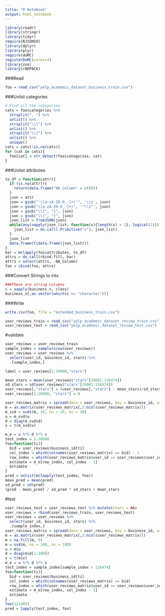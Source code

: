 ```yaml
---
title: "R Notebook"
output: html_notebook
---
```



```r
library(readr)
library(stringr)
library(tidyr)
require(RJSONIO)
library(dplyr)
library(plyr)
require(doMC)
registerDoMC(cores=4)
library(zoo)
library(rARPACK)

```
###Read 
```r
foo = read_csv("yelp_academic_dataset_business_train.csv")
```

###Unlist categories
```r
# Find all the categories
cats = foo$categories %>% 
  strsplit(", ") %>%
  unlist() %>% 
  strsplit("\\[") %>% 
  unlist() %>% 
  strsplit("\\]") %>% 
  unlist() %>% 
  unique()
cats = cats[!is.na(cats)]
for (cat in cats){
  foo[cat] = str_detect(foo$categories, cat)
}
```
###Unlist attributes
```r
to_df = function(attr){
  if (is.na(attr)){
    return(data.frame("NA_Column" = c(0)))
  }
  json = attr
  json = gsub("'([a-zA-Z0-9_-]+)'", '\\1', json)
  json = gsub("([a-zA-Z0-9_-]+)", '"\\1"', json)
  json = gsub("\\[", "{", json)
  json = gsub("\\]", "}", json)
  json_list = fromJSON(json)
  while(any(vapply(json_list, function(x){length(x) > 1}, logical(1)))){
    json_list = do.call(.Primitive("c"), json_list)
  }
  json_list
  data.frame(t(data.frame(json_list)))
}
bar = mclapply(foo$attributes, to_df)
attrs = do.call(rbind.fill, bar)
attrs = select(attrs, -NA_Column)
foo = cbind(foo, attrs)
```
###Convert Strings to ints
```r
###These are string columns
c = sapply(business_n, class)
business_n[,as.vector(which(c == "character"))]
```
###Write
```r
write.csv(foo, file = "extended_business_train.csv")
```

```r
user_reviews_train = read_csv("yelp_academic_dataset_review_train.csv")
user_reviews_test = read_csv("yelp_academic_dataset_review_test.csv")
```

#validate
```r
user_reviews = user_reviews_train
sample_index = sample(nrow(user_reviews))
user_reviews = user_reviews %>% 
  select(user_id, business_id, stars) %>% 
  .[sample_index,]

label = user_reviews[1:20000,"stars"]

mean_stars = mean(user_reviews$"stars"[20001:116474])
sd_stars = sd(user_reviews$"stars"[20001:116474])
user_reviews[,"stars"] = (user_reviews[,"stars"] - mean_stars)/sd_stars
user_reviews[1:20000, "stars"] = 0

user_reviews_matrix = spread(data = user_reviews, key = business_id, value = stars, fill = 0)
m = as.matrix(user_reviews_matrix[,2:ncol(user_reviews_matrix)])
m_svd = svds(m, 10, nu = 10, nv = 10)
u = m_svd$u
d = diag(m_svd$d)
v = t(m_svd$v)

m_e = u %*% d %*% v
test_index = 1:20000
foo=function(ti){
  bid = user_reviews$business_id[ti]
  col_index = which(colnames(user_reviews_matrix) == bid) - 1
  row_index = which(user_reviews_matrix$user_id == user_reviews$user_id[ti])
  estimate = m_e[row_index, col_index - 1]
  estimate
}
pred = unlist(mclapply(test_index, foo))
mean_pred = mean(pred)
sd_pred = sd(pred)
(pred - mean_pred) / sd_pred * sd_stars + mean_stars
```

#test
```r
user_reviews_test = user_reviews_test %>% mutate(stars = NA)
user_reviews = rbind(user_reviews_train, user_reviews_test)
user_reviews = user_reviews %>% 
  select(user_id, business_id, stars) %>% 
  .[sample_index,]
user_reviews_matrix = spread(data = user_reviews, key = business_id, value = stars)
m = as.matrix(user_reviews_matrix[,2:ncol(user_reviews_matrix)])
m = na.fill(m, 0)
m = svd(m, nu = 100, nv = 100)
u = m$u
d = diag(m$d[1:100])
v = t(m$v)
m_e = u %*% d %*% v
test_index = sample_index[sample_index > 116474]
foo=function(ti){
  bid = user_reviews$business_id[ti]
  col_index = which(colnames(user_reviews_matrix) == bid)
  row_index = which(user_reviews_matrix$user_id == user_reviews$user_id[ti])
  estimate = m_e[row_index, col_index - 1]
  estimate
}
foo(121405)
pred = lapply(test_index, foo)
```